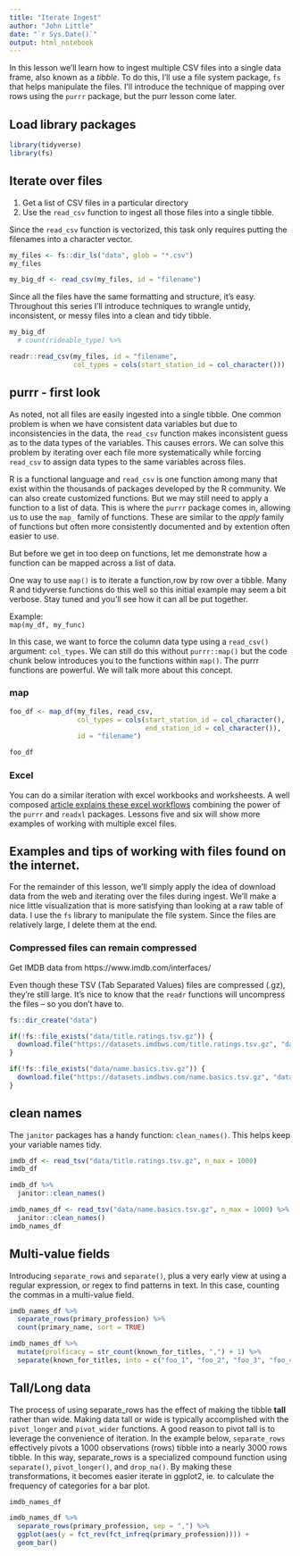 ```yaml
---
title: "Iterate Ingest"
author: "John Little"
date: "`r Sys.Date()`"
output: html_notebook
---
```


In this lesson we'll learn how to ingest multiple CSV files into a single data frame, also known as a _tibble_.  To do this, I'll use a file system package, `fs` that helps manipulate the files.  I'll introduce the technique of mapping over rows using the `purrr` package, but the purr lesson come later.  

## Load library packages

```r
library(tidyverse)
library(fs)
```

## Iterate over files

1. Get a list of CSV files in a particular directory
2. Use the `read_csv` function to ingest all those files into a single tibble.  

Since the `read_csv` function is vectorized, this task only requires putting the filenames into a character vector.  

```r
my_files <- fs::dir_ls("data", glob = "*.csv")
my_files
```


```r
my_big_df <- read_csv(my_files, id = "filename")
```

Since all the files have the same formatting and structure, it's easy.  Throughout this series I'll introduce techniques to wrangle untidy, inconsistent, or messy files into a clean and tidy tibble.

```r
my_big_df 
  # count(rideable_type) %>% 
```

```r
readr::read_csv(my_files, id = "filename", 
                col_types = cols(start_station_id = col_character()))
```


## purrr - first look

As noted, not all files are easily ingested into a single tibble.  One common problem is when we have consistent data variables but due to inconsistencies in the data, the `read_csv` function makes inconsistent guess as to the data types of the variables.  This causes errors.  We can solve this problem by iterating over each file more systematically while forcing `read_csv` to assign data types to the same variables across files.  

R is a functional language and `read_csv` is one function among many that exist within the thousands of packages developed by the R community.  We can also create customized functions.  But we may still need to apply a function to a list of data.  This is where the `purrr` package comes in, allowing us to use the `map_` family of functions.  These are similar to the _apply_ family of functions but often more consistently documented and by extention often easier to use.  

But before we get in too deep on functions, let me demonstrate how a function can be mapped across a list of data.

One way to use `map()` is to iterate a function,row by row over a tibble.  Many R and tidyverse functions do this well so this initial example may seem a bit verbose.  Stay tuned and you'll see how it can all be put together.

Example:  
`map(my_df, my_func)`

In this case, we want to force the column data type using a `read_csv()` argument: `col_types`.  We can still do this without `purrr::map()` but the code chunk below introduces you to the functions within `map()`. The purrr functions are powerful.  We will talk more about this concept.

### map

```r
foo_df <- map_df(my_files, read_csv, 
                 col_types = cols(start_station_id = col_character(),
                                  end_station_id = col_character()),
                 id = "filename")

foo_df
```


### Excel

You can do a similar iteration with excel workbooks and worksheests.  A well composed [article explains these excel workflows](https://readxl.tidyverse.org/articles/readxl-workflows.html) combining the power of the `purrr` and `readxl` packages. Lessons five and six will show more examples of working with multiple excel files.

## Examples and tips of working with files found on the internet. 

For the remainder of this lesson, we'll simply apply the idea of download data from the web and iterating over the files during ingest.  We'll make a nice little visualization that is more satisfying than looking at a raw table of data. I use the `fs` library to manipulate the file system.  Since the files are relatively large, I delete them at the end.  

### Compressed files can remain compressed

Get IMDB data from https://www.imdb.com/interfaces/

Even though these TSV (Tab Separated Values) files are compressed (.gz), they're still large.  It's nice to know that the `readr` functions will uncompress the files -- so you don't have to.

```r
fs::dir_create("data")

if(!fs::file_exists("data/title.ratings.tsv.gz")) {
  download.file("https://datasets.imdbws.com/title.ratings.tsv.gz", "data/title.ratings.tsv.gz")  
}

if(!fs::file_exists("data/name.basics.tsv.gz")) {
  download.file("https://datasets.imdbws.com/name.basics.tsv.gz", "data/name.basics.tsv.gz")  
}
```


## clean names

The `janitor` packages has a handy function:  `clean_names()`.  This helps keep your variable names tidy.

```r
imdb_df <- read_tsv("data/title.ratings.tsv.gz", n_max = 1000)
imdb_df

imdb_df %>% 
  janitor::clean_names()

imdb_names_df <- read_tsv("data/name.basics.tsv.gz", n_max = 1000) %>% 
  janitor::clean_names()
imdb_names_df
```

## Multi-value fields

Introducing `separate_rows` and `separate()`, plus a very early view at using a regular expression, or regex to find patterns in text.  In this case, counting the commas in a multi-value field.

```r
imdb_names_df %>% 
  separate_rows(primary_profession) %>% 
  count(primary_name, sort = TRUE)

imdb_names_df %>% 
  mutate(prolficacy = str_count(known_for_titles, ",") + 1) %>% 
  separate(known_for_titles, into = c("foo_1", "foo_2", "foo_3", "foo_4"), sep = ",")
```

## Tall/Long data

The process of using separate_rows has the effect of making the tibble **tall** rather than wide.  Making data tall or wide  is typically accomplished with the `pivot_longer` and `pivot_wider` functions.  A good reason to pivot tall is to leverage the convenience of iteration.  In the example below, `separate_rows` effectively pivots a 1000 observations (rows) tibble into a nearly 3000 rows tibble.  In this way, separate_rows is a specialized compound function using `separate()`, `pivot_longer()`, and `drop_na()`.  By making these transformations, it becomes easier iterate in ggplot2, ie. to calculate the frequency of categories for a bar plot. 

```r
imdb_names_df

imdb_names_df %>% 
  separate_rows(primary_profession, sep = ",") %>% 
  ggplot(aes(y = fct_rev(fct_infreq(primary_profession)))) +
  geom_bar()
```



